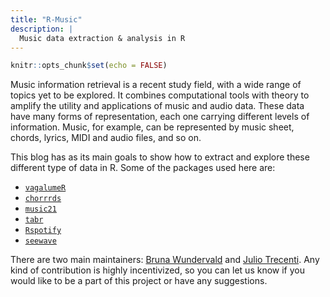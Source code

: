 ```yaml
---
title: "R-Music"
description: |
  Music data extraction & analysis in R
---
```


```r
knitr::opts_chunk$set(echo = FALSE)
```


Music information retrieval is a recent study 
field, with a wide range of topics yet to be
explored. It combines computational tools with 
theory to amplify the utility and applications of 
music and audio data. These data have many forms
of representation, each one carrying different
levels of information. Music, for example, can be 
represented by music sheet, chords, lyrics, 
MIDI and audio files, and so on.

This blog has as its main goals to show how to extract
and explore these different type of data in R. Some of 
the packages used here are:

  - [`vagalumeR`](https://github.com/r-music/vagalumeR)
  - [`chorrrds`](https://github.com/r-music/chorrrds)
  - [`music21`](https://github.com/r-music/music21)
  - [`tabr`](https://github.com/leonawicz/tabr)
  - [`Rspotify`](https://github.com/tiagomendesdantas/Rspotify)
  - [`seewave`](https://github.com/cran/seewave)


There are two main maintainers: [Bruna Wundervald](https://brunaw.com) 
and [Julio Trecenti](https://github.com/jtrecenti). 
Any kind of contribution is highly incentivized, 
so you can let us know if you would like to be a part of
this project or have any suggestions.
